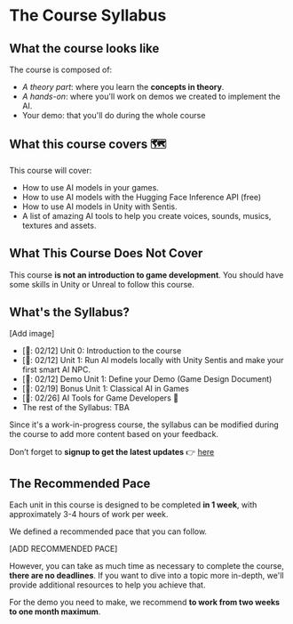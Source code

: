 # The Course Syllabus

## What the course looks like

The course is composed of:

- *A theory part*: where you learn the **concepts in theory**.
- *A hands-on*: where you'll work on demos we created to implement the AI.
- Your demo: that you'll do during the whole course


## What this course covers 🗺️

This course will cover:

- How to use AI models in your games.
- How to use AI models with the Hugging Face Inference API (free)
- How to use AI models in Unity with Sentis.
- A list of amazing AI tools to help you create voices, sounds, musics, textures and assets.


## What This Course Does Not Cover

This course **is not an introduction to game development**. You should have some skills in Unity or Unreal to follow this course.

## What's the Syllabus?

[Add image]

- [📅: 02/12] Unit 0: Introduction to the course
- [📅: 02/12] Unit 1: Run AI models locally with Unity Sentis and make your first smart AI NPC.
- [📅: 02/12] Demo Unit 1: Define your Demo (Game Design Document)
- [📅: 02/19] Bonus Unit 1: Classical AI in Games
- [📅: 02/26] AI Tools for Game Developers 🎨
- The rest of the Syllabus: TBA


Since it's a work-in-progress course, the syllabus can be modified during the course to add more content based on your feedback.

Don’t forget to **signup to get the latest updates** 👉 [here](http://eepurl.com/iCWDQw)

## The Recommended Pace

Each unit in this course is designed to be completed **in 1 week**, with approximately 3-4 hours of work per week. 

We defined a recommended pace that you can follow.

[ADD RECOMMENDED PACE]

However, you can take as much time as necessary to complete the course, **there are no deadlines**. If you want to dive into a topic more in-depth, we'll provide additional resources to help you achieve that.

For the demo you need to make, we recommend **to work from two weeks to one month maximum**.